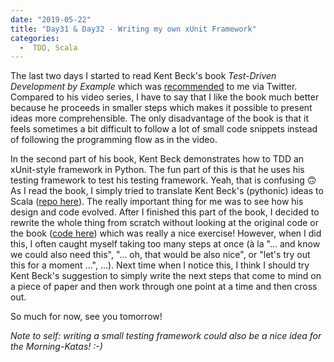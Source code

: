 ---
date: "2019-05-22"
title: "Day31 & Day32 - Writing my own xUnit Framework"
categories:
  -  TDD, Scala
---

The last two days I started to read Kent Beck's book *Test-Driven Development by Example* which was [recommended](https://twitter.com/markusheilig2/status/1128174410056310784) to me via Twitter.
Compared to his video series, I have to say that I like the book much better because he proceeds in smaller steps which makes it possible to present ideas more comprehensible.
The only disadvantage of the book is that it feels sometimes a bit difficult to follow a lot of small code snippets instead of following the programming flow as in the video.

In the second part of his book, Kent Beck demonstrates how to TDD an xUnit-style framework in Python.
The fun part of this is that he uses his testing framework to test his testing framework.
Yeah, that is confusing 🙃
As I read the book, I simply tried to translate Kent Beck's (pythonic) ideas to Scala ([repo here](https://github.com/markusheilig/tdd-by-example/tree/master/src/main/scala/part2)).
The really important thing for me was to see how his design and code evolved.
After I finished this part of the book, I decided to rewrite the whole thing from scratch without looking at the original code or the book ([code here](https://github.com/markusheilig/SUnit/tree/master/src))
which was really a nice exercise!
However, when I did this, I often caught myself taking too many steps at once (à la "... and know we could also need this",  "... oh, that would be also nice", or "let's try out this for a moment ...", ...).
Next time when I notice this, I think I should try Kent Beck's suggestion to simply write the next steps that come to mind on a piece of paper and then work through one point at a time and then cross out.


So much for now, see you tomorrow!

*Note to self: writing a small testing framework could also be a nice idea for the Morning-Katas! :-)*
